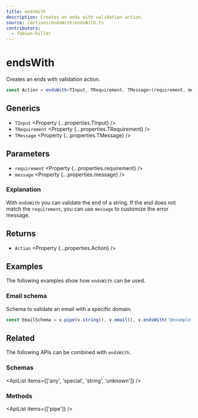 ```yaml
---
title: endsWith
description: Creates an ends with validation action.
source: /actions/endsWith/endsWith.ts
contributors:
  - fabian-hiller
---
```



# endsWith

Creates an ends with validation action.

```ts
const Action = endsWith<TInput, TRequirement, TMessage>(requirement, message);
```

## Generics

- `TInput` <Property {...properties.TInput} />
- `TRequirement` <Property {...properties.TRequirement} />
- `TMessage` <Property {...properties.TMessage} />

## Parameters

- `requirement` <Property {...properties.requirement} />
- `message` <Property {...properties.message} />

### Explanation

With `endsWith` you can validate the end of a string. If the end does not match the `requirement`, you can use `message` to customize the error message.

## Returns

- `Action` <Property {...properties.Action} />

## Examples

The following examples show how `endsWith` can be used.

### Email schema

Schema to validate an email with a specific domain.

```ts
const EmailSchema = v.pipe(v.string(), v.email(), v.endsWith('@example.com'));
```

## Related

The following APIs can be combined with `endsWith`.

### Schemas

<ApiList items={['any', 'special', 'string', 'unknown']} />

### Methods

<ApiList items={['pipe']} />
